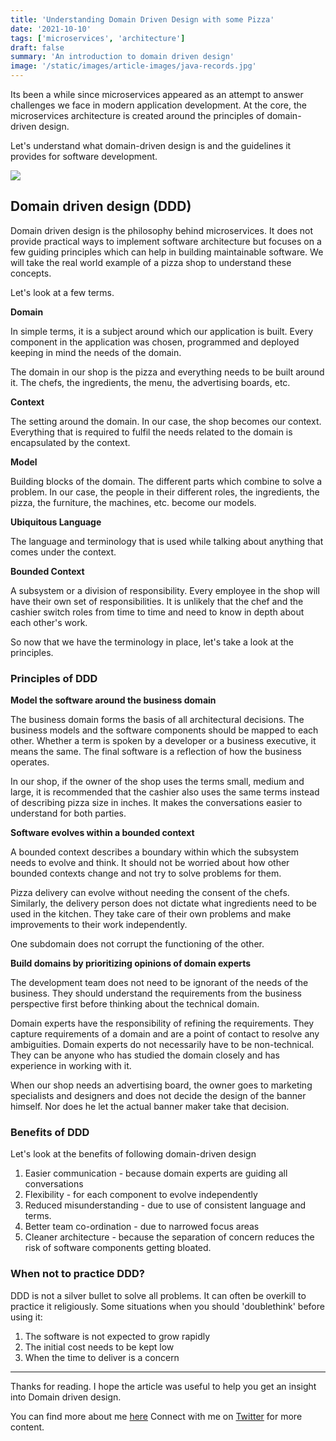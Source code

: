 ```yaml
---
title: 'Understanding Domain Driven Design with some Pizza'
date: '2021-10-10'
tags: ['microservices', 'architecture']
draft: false
summary: 'An introduction to domain driven design'
image: '/static/images/article-images/java-records.jpg'
---
```


Its been a while since microservices appeared as an attempt to answer challenges we face in modern application development. At the core, the microservices architecture is created around the principles of domain-driven design.

Let's understand what domain-driven design is and the guidelines it provides for software development.

![](https://dev-to-uploads.s3.amazonaws.com/uploads/articles/b09winy1kwyg6qsytw7g.png)

## Domain driven design (DDD)

Domain driven design is the philosophy behind microservices. It does not provide practical ways to implement software architecture but focuses on a few guiding principles which can help in building maintainable software. We will take the real world example of a pizza shop to understand these concepts.

Let's look at a few terms.

**Domain**

In simple terms, it is a subject around which our application is built. Every component in the application was chosen, programmed and deployed keeping in mind the needs of the domain.

The domain in our shop is the pizza and everything needs to be built around it. The chefs, the ingredients, the menu, the advertising boards, etc.

**Context**

The setting around the domain. In our case, the shop becomes our context. Everything that is required to fulfil the needs related to the domain is encapsulated by the context.

**Model**

Building blocks of the domain. The different parts which combine to solve a problem. In our case, the people in their different roles, the ingredients, the pizza, the furniture, the machines, etc. become our models.

**Ubiquitous Language**

The language and terminology that is used while talking about anything that comes under the context.

**Bounded Context**

A subsystem or a division of responsibility. Every employee in the shop will have their own set of responsibilities. It is unlikely that the chef and the cashier switch roles from time to time and need to know in depth about each other's work.

So now that we have the terminology in place, let's take a look at the principles.

### Principles of DDD

**Model the software around the business domain**

The business domain forms the basis of all architectural decisions. The business models and the software components should be mapped to each other. Whether a term is spoken by a developer or a business executive, it means the same. The final software is a reflection of how the business operates.

In our shop, if the owner of the shop uses the terms small, medium and large, it is recommended that the cashier also uses the same terms instead of describing pizza size in inches. It makes the conversations easier to understand for both parties.

**Software evolves within a bounded context**

A bounded context describes a boundary within which the subsystem needs to evolve and think. It should not be worried about how other bounded contexts change and not try to solve problems for them.

Pizza delivery can evolve without needing the consent of the chefs. Similarly, the delivery person does not dictate what ingredients need to be used in the kitchen. They take care of their own problems and make improvements to their work independently.

One subdomain does not corrupt the functioning of the other.

**Build domains by prioritizing opinions of domain experts**

The development team does not need to be ignorant of the needs of the business. They should understand the requirements from the business perspective first before thinking about the technical domain.

Domain experts have the responsibility of refining the requirements. They capture requirements of a domain and are a point of contact to resolve any ambiguities. Domain experts do not necessarily have to be non-technical. They can be anyone who has studied the domain closely and has experience in working with it.

When our shop needs an advertising board, the owner goes to marketing specialists and designers and does not decide the design of the banner himself. Nor does he let the actual banner maker take that decision.

### Benefits of DDD

Let's look at the benefits of following domain-driven design

1. Easier communication - because domain experts are guiding all conversations
2. Flexibility - for each component to evolve independently
3. Reduced misunderstanding - due to use of consistent language and terms.
4. Better team co-ordination - due to narrowed focus areas
5. Cleaner architecture - because the separation of concern reduces the risk of software components getting bloated.

### When not to practice DDD?

DDD is not a silver bullet to solve all problems. It can often be overkill to practice it religiously. Some situations when you should 'doublethink' before using it:

1. The software is not expected to grow rapidly
2. The initial cost needs to be kept low
3. When the time to deliver is a concern

---

Thanks for reading. I hope the article was useful to help you get an insight into Domain driven design.

You can find more about me [here](https://bio.link/abh1navv)
Connect with me on [Twitter](twitter.com/abh1navv) for more content.
